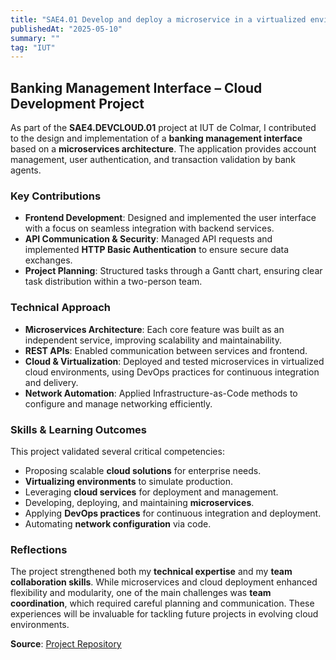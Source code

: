```yaml
---
title: "SAE4.01 Develop and deploy a microservice in a virtualized environment"
publishedAt: "2025-05-10"
summary: ""
tag: "IUT"
---
```


## Banking Management Interface – Cloud Development Project

As part of the **SAE4.DEVCLOUD.01** project at IUT de Colmar, I contributed to the design and implementation of a **banking management interface** based on a **microservices architecture**. The application provides account management, user authentication, and transaction validation by bank agents.

### Key Contributions
- **Frontend Development**: Designed and implemented the user interface with a focus on seamless integration with backend services.  
- **API Communication & Security**: Managed API requests and implemented **HTTP Basic Authentication** to ensure secure data exchanges.  
- **Project Planning**: Structured tasks through a Gantt chart, ensuring clear task distribution within a two-person team.  

### Technical Approach
- **Microservices Architecture**: Each core feature was built as an independent service, improving scalability and maintainability.  
- **REST APIs**: Enabled communication between services and frontend.  
- **Cloud & Virtualization**: Deployed and tested microservices in virtualized cloud environments, using DevOps practices for continuous integration and delivery.  
- **Network Automation**: Applied Infrastructure-as-Code methods to configure and manage networking efficiently.  

### Skills & Learning Outcomes
This project validated several critical competencies:
- Proposing scalable **cloud solutions** for enterprise needs.  
- **Virtualizing environments** to simulate production.  
- Leveraging **cloud services** for deployment and management.  
- Developing, deploying, and maintaining **microservices**.  
- Applying **DevOps practices** for continuous integration and deployment.  
- Automating **network configuration** via code.  

### Reflections
The project strengthened both my **technical expertise** and my **team collaboration skills**. While microservices and cloud deployment enhanced flexibility and modularity, one of the main challenges was **team coordination**, which required careful planning and communication. These experiences will be invaluable for tackling future projects in evolving cloud environments.

**Source**: [Project Repository](https://github.com/RiasGFirst/SAE4.DEVCLOUD.01)